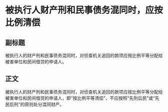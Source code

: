 # 被执行人财产刑和民事债务混同时，应按比例清偿
## 副标题
被执行人的财产刑和民事债务混同时，对侦查机关追回的款项应按比例平等分配给被害单位和民间借贷的申请人。
## 正文
被执行人的财产刑和民事债务混同时，对侦查机关追回的款项应按比例平等分配给被害单位和民间借贷的申请人，即“按比例平等清偿”，不应按照“先刑后民”或“先民后刑”的原则处分混同财产。